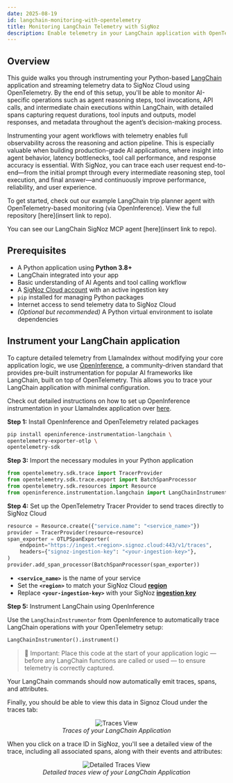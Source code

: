 ```yaml
---
date: 2025-08-19
id: langchain-monitoring-with-opentelemetry
title: Monitoring LangChain Telemetry with SigNoz
description: Enable telemetry in your LangChain application with OpenTelemetry and send traces, logs, and metrics to SigNoz
---
```


## Overview

This guide walks you through instrumenting your Python-based [LangChain](https://www.langchain.com/) application and streaming telemetry data to SigNoz Cloud using OpenTelemetry. By the end of this setup, you'll be able to monitor AI-specific operations such as agent reasoning steps, tool invocations, API calls, and intermediate chain executions within LangChain, with detailed spans capturing request durations, tool inputs and outputs, model responses, and metadata throughout the agent’s decision-making process.

Instrumenting your agent workflows with telemetry enables full observability across the reasoning and action pipeline. This is especially valuable when building production-grade AI applications, where insight into agent behavior, latency bottlenecks, tool call performance, and response accuracy is essential. With SigNoz, you can trace each user request end-to-end—from the initial prompt through every intermediate reasoning step, tool execution, and final answer—and continuously improve performance, reliability, and user experience.

To get started, check out our example LangChain trip planner agent with OpenTelemetry-based monitoring (via OpenInference). View the full repository [here](insert link to repo).

You can see our LangChain SigNoz MCP agent [here](insert link to repo). 

## Prerequisites

- A Python application using **Python 3.8+**
- LangChain integrated into your app
- Basic understanding of AI Agents and tool calling workflow
- A [SigNoz Cloud account](https://signoz.io/teams/) with an active ingestion key
- `pip` installed for managing Python packages
- Internet access to send telemetry data to SigNoz Cloud
- *(Optional but recommended)* A Python virtual environment to isolate dependencies

## Instrument your LangChain application

To capture detailed telemetry from LlamaIndex without modifying your core application logic, we use [OpenInference](https://arize.com/docs/ax/learn/tracing-concepts/what-is-openinference), a community-driven standard that provides pre-built instrumentation for popular AI frameworks like LangChain, built on top of OpenTelemetry. This allows you to trace your LangChain application with minimal configuration.

Check out detailed instructions on how to set up OpenInference instrumentation in your LlamaIndex application over [here](https://pypi.org/project/openinference-instrumentation-langchain/).

**Step 1:** Install OpenInference and OpenTelemetry related packages

```bash
pip install openinference-instrumentation-langchain \
opentelemetry-exporter-otlp \
opentelemetry-sdk
```

**Step 3:** Import the necessary modules in your Python application

```python
from opentelemetry.sdk.trace import TracerProvider
from opentelemetry.sdk.trace.export import BatchSpanProcessor
from opentelemetry.sdk.resources import Resource
from openinference.instrumentation.langchain import LangChainInstrumentor
```

**Step 4:** Set up the OpenTelemetry Tracer Provider to send traces directly to SigNoz Cloud

```python
resource = Resource.create({"service.name": "<service_name>"})
provider = TracerProvider(resource=resource)
span_exporter = OTLPSpanExporter(
    endpoint="https://ingest.<region>.signoz.cloud:443/v1/traces",
    headers={"signoz-ingestion-key": "<your-ingestion-key>"},
)
provider.add_span_processor(BatchSpanProcessor(span_exporter))
```

- **`<service_name>`** is the name of your service
- Set the **`<region>`** to match your SigNoz Cloud [**region**](https://signoz.io/docs/ingestion/signoz-cloud/overview/#endpoint)
- Replace **`<your-ingestion-key>`** with your SigNoz [**ingestion key**](https://signoz.io/docs/ingestion/signoz-cloud/keys/)

**Step 5:** Instrument LangChain using OpenInference

Use the `LangChainInstrumentor` from OpenInference to automatically trace LangChain operations with your OpenTelemetry setup:

```python
LangChainInstrumentor().instrument()
```

> 📌 Important:  Place this code at the start of your application logic — before any LangChain functions are called or used — to ensure telemetry is correctly captured.
> 

Your LangChain commands should now automatically emit traces, spans, and attributes.

Finally, you should be able to view this data in Signoz Cloud under the traces tab:

<figure data-zoomable align='center'>
    <img src="/img/docs/llm/langchain/langchain-trace.webp" alt="Traces View"/>
    <figcaption><i>Traces of your LangChain Application</i></figcaption>
</figure>

When you click on a trace ID in SigNoz, you'll see a detailed view of the trace, including all associated spans, along with their events and attributes:

<figure data-zoomable align='center'>
    <img src="/img/docs/llm/langchain/langchain-detailed-trace.webp" alt="Detailed Traces View"/>
    <figcaption><i>Detailed traces view of your LangChain Application</i></figcaption>
</figure>
